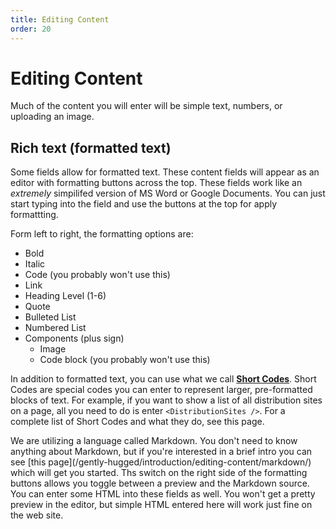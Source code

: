 ```yaml
---
title: Editing Content
order: 20
---
```

# Editing Content

Much of the content you will enter will be simple text, numbers, or uploading an image.

## Rich text (formatted text)

Some fields allow for formatted text. These content fields will appear as an editor with formatting buttons across the top. These fields work like an _extremely_ simpilifed version of MS Word or Google Documents. You can just start typing into the field and use the buttons at the top for apply formattting.

Form left to right, the formatting options are:
* Bold
* Italic
* Code (you probably won't use this)
* Link
* Heading Level (1-6)
* Quote
* Bulleted List
* Numbered List
* Components (plus sign)
    * Image
    * Code block (you probably won't use this)

In addition to formatted text, you can use what we call **[Short Codes](/gently-hugged/introduction/editing-content/short-codes/)**. Short Codes are special codes you can enter to represent larger, pre-formatted blocks of text. For example, if you want to show a list of all distribution sites on a page, all you need to do is enter `<DistributionSites />`. For a complete list of Short Codes and what they do, see this page.

<Aside>
We are utilizing a language called Markdown. You don't need to know anything about Markdown, but if you're interested in a brief intro you can see [this page](/gently-hugged/introduction/editing-content/markdown/) which will get you started. Ths switch on the right side of the formatting buttons allows you toggle between a preview and the Markdown source.
</Aside>

<Aside>
You can enter some HTML into these fields as well. You won't get a pretty preview in the editor, but simple HTML entered here will work just fine on the web site.
</Aside>